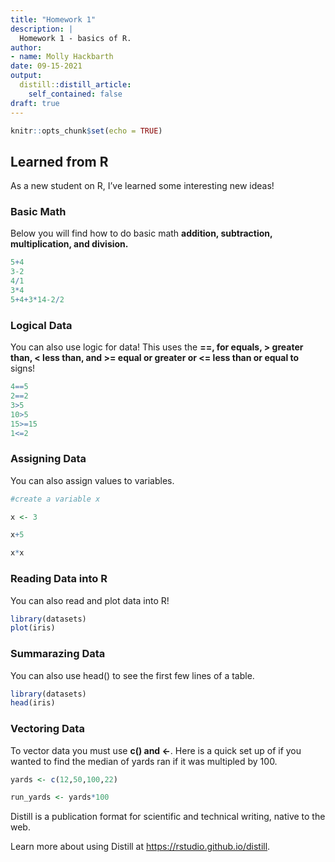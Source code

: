 ```yaml
---
title: "Homework 1"
description: |
  Homework 1 - basics of R.
author: 
- name: Molly Hackbarth
date: 09-15-2021
output:
  distill::distill_article:
    self_contained: false
draft: true
---
```



```r
knitr::opts_chunk$set(echo = TRUE)
```

## Learned from R

As a new student on R, I've learned some interesting new ideas!

### Basic Math

Below you will find how to do basic math **addition, subtraction, multiplication, and division.**   

```r
5+4
3-2
4/1
3*4
5+4+3*14-2/2
```

### Logical Data

You can also use logic for data! This uses the **==, for equals, > greater than, < less than, and >= equal or greater or <= less than or equal to** signs!

```r
4==5
2==2
3>5
10>5
15>=15
1<=2
```


### Assigning Data 

You can also assign values to variables. 

```r

#create a variable x 

x <- 3

x+5

x*x

```
### Reading Data into R

You can also read and plot data into R! 

```r
library(datasets)
plot(iris)
```

### Summarazing Data 

You can also use head() to see the first few lines of a table.

```r
library(datasets)
head(iris)
```


### Vectoring Data

To vector data you must use **c() and <-**. Here is a quick set up of if you wanted to find the median of yards ran if it was multipled by 100. 

```r
yards <- c(12,50,100,22)

run_yards <- yards*100
```

Distill is a publication format for scientific and technical writing, native to the web.

Learn more about using Distill at <https://rstudio.github.io/distill>.


